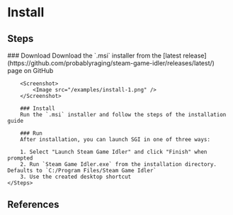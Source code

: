 


# Install

## Steps

<References>
    <Steps>
        ### Download
        Download the `.msi` installer from the [latest release](https://github.com/probablyraging/steam-game-idler/releases/latest/) page on GitHub

        <Screenshot>
            <Image src="/examples/install-1.png" />
        </Screenshot>

        ### Install
        Run the `.msi` installer and follow the steps of the installation guide

        ### Run
        After installation, you can launch SGI in one of three ways:

        1. Select "Launch Steam Game Idler" and click "Finish" when prompted
        2. Run `Steam Game Idler.exe` from the installation directory. Defaults to `C:/Program Files/Steam Game Idler`
        3. Use the created desktop shortcut
    </Steps>
</References>

## References